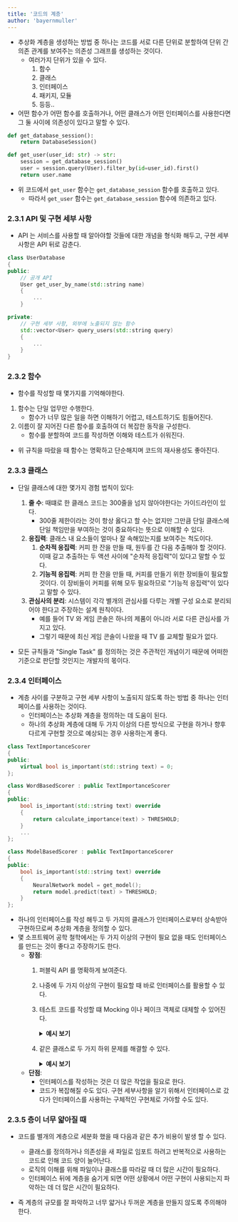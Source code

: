 ```yaml
---
title: '코드의 계층'
author: 'bayernmuller'
---
```


* 추상화 계층을 생성하는 방법 중 하나는 코드를 서로 다른 단위로 분할하여 단위 간 의존 관계를 보여주는 의존성 그래프를 생성하는 것이다.
    * 여러가지 단위가 있을 수 있다.
        1. 함수
        2. 클래스
        3. 인터페이스
        4. 패키지, 모듈
        5. 등등..
* 어떤 함수가 어떤 함수를 호출하거나, 어떤 클래스가 어떤 인터페이스를 사용한다면 그 둘 사이에 의존성이 있다고 말할 수 있다.

```python
def get_database_session():
    return DatabaseSession()

def get_user(user_id: str) -> str:
    session = get_database_session()
    user = session.query(User).filter_by(id=user_id).first()
    return user.name
```
* 위 코드에서 `get_user` 함수는 `get_database_session` 함수를 호출하고 있다.
    * 따라서 `get_user` 함수는 `get_database_session` 함수에 의존하고 있다.

### 2.3.1 API 및 구현 세부 사항

* API 는 서비스를 사용할 때 알아야할 것들에 대한 개념을 형식화 해두고, 구현 세부 사항은 API 뒤로 감춘다.

```cpp
class UserDatabase
{
public:
    // 공개 API
    User get_user_by_name(std::string name)
    {
        ...
    }

private:
    // 구현 세부 사항, 외부에 노출되지 않는 함수
    std::vector<User> query_users(std::string query)
    {
        ...
    }
}
```

### 2.3.2 함수

* 함수를 작성할 때 몇가지를 기억해야한다.

1. 함수는 단일 업무만 수행한다.
    * 함수가 너무 많은 일을 하면 이해하기 어렵고, 테스트하기도 힘들어진다.
2. 이름이 잘 지어진 다른 함수를 호출하여 더 복잡한 동작을 구성한다.
    * 함수를 분할하여 코드를 작성하면 이해와 테스트가 쉬워진다.

* 위 규칙을 따랐을 때 함수는 명확하고 단순해지며 코드의 재사용성도 좋아진다.

### 2.3.3 클래스

* 단일 클래스에 대한 몇가지 경험 법칙이 있다:
    1. **줄 수**: 때떄로 한 클래스 코드는 300줄을 넘지 않아야한다는 가이드라인이 있다.
        * 300줄 제한이라는 것이 항상 옳다고 할 수는 없지만 그만큼 단일 클래스에 단일 책임만을 부여하는 것이 중요하다는 뜻으로 이해할 수 있다.
    2. **응집력**: 클래스 내 요소들이 얼마나 잘 속해있는지를 보여주는 척도이다.
        1. **순차적 응집력**: 커피 한 잔을 만들 때, 원두를 간 다음 추출해야 할 것이다. 이때 갈고 추출하는 두 액션 사이에 "순차적 응집력"이 있다고 말할 수 있다.
        2. **기능적 응집력**: 커피 한 잔을 만들 때, 커피를 만들기 위한 장비들이 필요할 것이다. 이 장비들이 커피를 위해 모두 필요하므로 "기능적 응집력"이 있다고 말할 수 있다.
    3.  **관심사의 분리**: 시스템이 각각 별개의 관심사를 다루는 개별 구성 요소로 분리되어야 한다고 주장하는 설계 원칙이다.
        * 예를 들어 TV 와 게임 콘솔은 하나의 제품이 아니라 서로 다른 관심사를 가지고 있다.
        * 그렇기 때문에 최신 게임 콘솔이 나왔을 때 TV 를 교체할 필요가 없다.

* 모든 규칙들과 "Single Task" 를 정의하는 것은 주관적인 개념이기 때문에 어떠한 기준으로 판단할 것인지는 개발자의 몫이다.

### 2.3.4 인터페이스

* 계층 사이를 구분하고 구현 세부 사항이 노출되지 않도록 하는 방법 중 하나는 인터페이스를 사용하는 것이다.
    * 인터페이스는 추상화 계층을 정의하는 데 도움이 된다.
    * 하나의 추상화 계층에 대해 두 가지 이상의 다른 방식으로 구현을 하거나 향후 다르게 구현할 것으로 예상되는 경우 사용하는게 좋다.

```cpp
class TextImportanceScorer
{
public:
    virtual bool is_important(std::string text) = 0;
};

class WordBasedScorer : public TextImportanceScorer
{
public:
    bool is_important(std::string text) override
    {
        return calculate_importance(text) > THRESHOLD;
    }
    ...
};

class ModelBasedScorer : public TextImportanceScorer 
{
public:
    bool is_important(std::string text) override
    {
        NeuralNetwork model = get_model();
        return model.predict(text) > THRESHOLD;
    }
};
```

* 하나의 인터페이스를 작성 해두고 두 가지의 클래스가 인터페이스로부터 상속받아 구현하므로써 추상화 계층을 정의할 수 있다.
* 몇 소프트웨어 공학 철학에서는 두 가지 이상의 구현이 필요 없을 때도 인터페이스를 만드는 것이 좋다고 주장하기도 한다.
    * **장점**:
        1. 퍼블릭 API 를 명확하게 보여준다.
        2. 나중에 두 가지 이상의 구현이 필요할 때 바로 인터페이스를 활용할 수 있다.
        3. 테스트 코드를 작성할 떄 Mocking 이나 페이크 객체로 대체할 수 있어진다.
            <details>
            <summary><b>예시 보기</b></summary>

            ```cpp
            struct IDatabase
            {
                virtual ~IDatabase() = default;
                virtual std::string GetUserData(int userId) = 0;
            };

            class RealDatabase : public IDatabase
            {
            public:
                std::string GetUserData(int userId) override
                {
                    return "Real data for user " + std::to_string(userId);
                }
            };

            class MockDatabase : public IDatabase
            {
            public:
                std::string GetUserData(int userId) override
                {
                    return "Mock data for user " + std::to_string(userId);
                }
            };

            class UserService
            {
            public:
                UserService(std::shared_ptr<IDatabase> db) : db_(db) {}

                void PrintUserData(int userId)
                {
                    std::cout << db_->GetUserData(userId) << std::endl;
                }

            private:
                std::shared_ptr<IDatabase> db_;
            };

            // Production Code
            auto realDb = std::make_shared<RealDatabase>();
            UserService realService(realDb);
            realService.PrintUserData(1);

            // Test Code
            auto mockDb = std::make_shared<MockDatabase>();
            UserService testService(mockDb);
            testService.PrintUserData(1);
              ```
            * 위 코드에서 `IDatabase` 인터페이스를 작성해두고 `RealDatabase` 와 `MockDatabase` 클래스가 인터페이스로부터 상속받아 구현하였다.
            * 이렇게 하면 테스트 코드에서 `MockDatabase` 클래스를 사용할 수 있게 된다.
            </details>
        4. 같은 클래스로 두 가지 하위 문제를 해결할 수 있다.
            <details>
            <summary><b>예시 보기</b></summary>

            ```cpp
            struct List
            {
                virtual void Add(int value) = 0;
                virtual int Get(int index) = 0;
                virtual ~List() = default;
            };

            struct Queue
            {
                virtual void Enqueue(int value) = 0;
                virtual int Dequeue() = 0;
                virtual ~Queue() = default;
            };

            class LinkedList : public List, public Queue
            {
            public:
                void Add(int value) override
                {
                    data_.push_back(value);
                }

                int Get(int index) override
                {
                    auto it = data_.begin();
                    std::advance(it, index);
                    return *it;
                }

                void Enqueue(int value) override
                {
                    data_.push_back(value);
                }

                int Dequeue() override
                {
                    int value = data_.front();
                    data_.pop_front();
                    return value;
                }

            private:
                std::list<int> data_;
            };

            LinkedList listQueue;

            // List로 사용
            listQueue.Add(1);
            listQueue.Add(2);
            std::cout << "List Get(1): " << listQueue.Get(1) << std::endl;

            // Queue로 사용
            listQueue.Enqueue(3);
            std::cout << "Queue Dequeue: " << listQueue.Dequeue() << std::endl;

            ```

            * 위 코드에서 `List` 와 `Queue` 인터페이스를 작성해두고 `LinkedList` 클래스가 인터페이스로부터 상속받아 구현하였다.
            * 이렇게 하면 `LinkedList` 클래스를 `List` 와 동시에  `Queue` 로 사용할 수 있게 된다.
            </details>
    * **단점**:
        * 인터페이스를 작성하는 것은 더 많은 작업을 필요로 한다.
        * 코드가 복잡해질 수도 있다. 구현 세부사항을 알기 위해서 인터페이스로 갔다가 인터페이스를 사용하는 구체적인 구현체로 가야할 수도 있다.

### 2.3.5 층이 너무 얇아질 때

* 코드를 별개의 계층으로 세분화 했을 때 다음과 같은 추가 비용이 발생 할 수 있다.
    * 클래스를 정의하거나 의존성을 새 파일로 임포트 하려고 반복적으로 사용하는 코드로 인해 코드 양이 늘어난다.
    * 로직의 이해를 위해 파일이나 클래스를 따라갈 때 더 많은 시간이 필요하다.
    * 인터페이스 뒤에 계층을 숨기게 되면 어떤 상황에서 어떤 구현이 사용되는지 파악하는 데 더 많은 시간이 필요하다.

* 즉 계층의 규모를 잘 파악하고 너무 얇거나 두꺼운 계층을 만들지 않도록 주의해야한다.